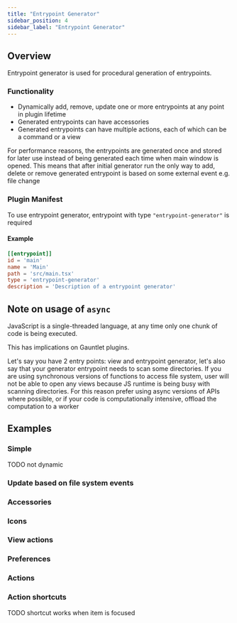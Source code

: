 ```yaml
---
title: "Entrypoint Generator"
sidebar_position: 4
sidebar_label: "Entrypoint Generator"
---
```


## Overview

Entrypoint generator is used for procedural generation of entrypoints.

### Functionality
- Dynamically add, remove, update one or more entrypoints at any point in plugin lifetime
- Generated entrypoints can have accessories
- Generated entrypoints can have multiple actions, each of which can be a command or a view 

For performance reasons, the entrypoints are generated once and stored for later use instead of being generated each time when main window is opened.
This means that after initial generator run the only way to add, delete or remove generated entrypoint is based on some external event e.g. file change

### Plugin Manifest

To use entrypoint generator, entrypoint with type `"entrypoint-generator"` is required

#### Example
```toml
[[entrypoint]]
id = 'main'
name = 'Main'
path = 'src/main.tsx'
type = 'entrypoint-generator'
description = 'Description of a entrypoint generator'
```

## Note on usage of `async`

JavaScript is a single-threaded language, at any time only one chunk of code is being executed.

This has implications on Gauntlet plugins.

Let's say you have 2 entry points: view and entrypoint generator, let's also say that your generator entrypoint needs to scan some directories.
If you are using synchronous versions of functions to access file system, user will not be able to open any views
because JS runtime is being busy with scanning directories. For this reason prefer using async versions of APIs where possible,
or if your code is computationally intensive, offload the computation to a worker

## Examples

### Simple
TODO not dynamic

### Update based on file system events

### Accessories

### Icons

### View actions

### Preferences

### Actions

### Action shortcuts

TODO shortcut works when item is focused